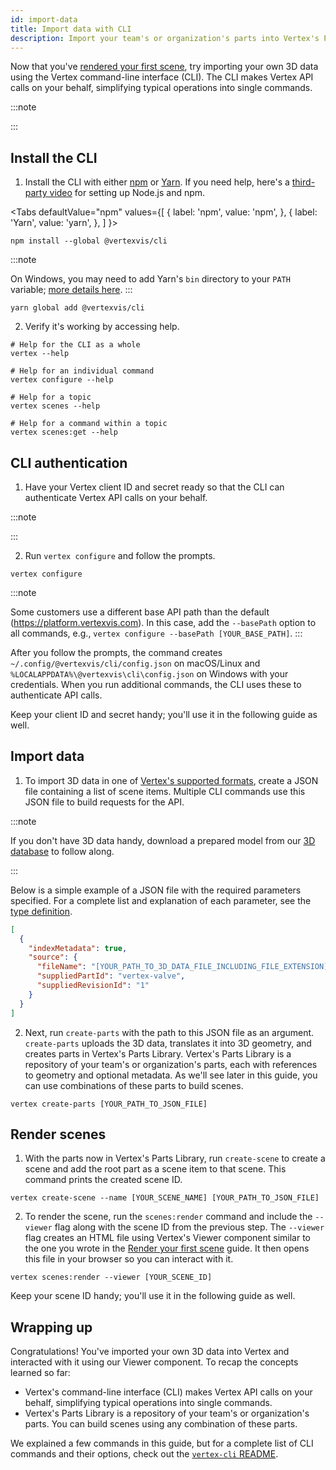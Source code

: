 ```yaml
---
id: import-data
title: Import data with CLI
description: Import your team's or organization's parts into Vertex's Parts Library using Vertex's platform APIs.
---
```



Now that you've [rendered your first scene](./render-your-first-scene.mdx), try importing your own 3D data using the Vertex command-line interface (CLI). The CLI makes Vertex API calls on your behalf, simplifying typical operations into single commands.

:::note

<SignUpNote />
:::

## Install the CLI

1. Install the CLI with either [npm](https://www.npmjs.com/get-npm) or [Yarn](https://classic.yarnpkg.com/en/docs/install/). If you need help, here's a [third-party video](https://www.youtube.com/watch?v=NzXeLbOP_-0) for setting up Node.js and npm.

  <Tabs
    defaultValue="npm"
    values={[
      { label: 'npm', value: 'npm', },
      { label: 'Yarn', value: 'yarn', },
    ]
  }>
  <TabItem value="npm">

  ```shell
  npm install --global @vertexvis/cli
  ```

  </TabItem>
  <TabItem value="yarn">

  :::note

  On Windows, you may need to add Yarn's `bin` directory to your `PATH` variable; [more details here](https://stackoverflow.com/a/60436135).
  :::

  ```shell
  yarn global add @vertexvis/cli
  ```

  </TabItem>
  </Tabs>

2. Verify it's working by accessing help.

  ```shell
  # Help for the CLI as a whole
  vertex --help

  # Help for an individual command
  vertex configure --help

  # Help for a topic
  vertex scenes --help

  # Help for a command within a topic
  vertex scenes:get --help
  ```

## CLI authentication

1. Have your Vertex client ID and secret ready so that the CLI can authenticate Vertex API calls on your behalf.

  :::note

  <ProtectSecretNote />
  :::

2. Run `vertex configure` and follow the prompts.

  ```shell
  vertex configure
  ```

  :::note

  Some customers use a different base API path than the default (https://platform.vertexvis.com). In this case, add the `--basePath` option to all commands, e.g., `vertex configure --basePath [YOUR_BASE_PATH]`.
  :::

  After you follow the prompts, the command creates `~/.config/@vertexvis/cli/config.json` on macOS/Linux and `%LOCALAPPDATA%\@vertexvis\cli\config.json` on Windows with your credentials. When you run additional commands, the CLI uses these to authenticate API calls.

Keep your client ID and secret handy; you'll use it in the following guide as well.

## Import data

1. To import 3D data in one of [Vertex's supported formats](./supported-file-formats.mdx), create a JSON file containing a list of scene items. Multiple CLI commands use this JSON file to build requests for the API.

  :::note

  If you don't have 3D data handy, download a prepared model from our [3D database](./model-database.mdx) to follow along.

  <ImportAssemblyNote />

  :::

  Below is a simple example of a JSON file with the required parameters specified. For a complete list and explanation of each parameter, see the [type definition](https://github.com/Vertexvis/vertex-cli/blob/master/src/create-items/index.d.ts).

  ```json title="vertex-valve.json"
  [
    {
      "indexMetadata": true,
      "source": {
        "fileName": "[YOUR_PATH_TO_3D_DATA_FILE_INCLUDING_FILE_EXTENSION]",
        "suppliedPartId": "vertex-valve",
        "suppliedRevisionId": "1"
      }
    }
  ]
  ```

2. Next, run `create-parts` with the path to this JSON file as an argument. `create-parts` uploads the 3D data, translates it into 3D geometry, and creates parts in Vertex's Parts Library. Vertex's Parts Library is a repository of your team's or organization's parts, each with references to geometry and optional metadata. As we'll see later in this guide, you can use combinations of these parts to build scenes.

  ```shell
  vertex create-parts [YOUR_PATH_TO_JSON_FILE]
  ```

## Render scenes

1. With the parts now in Vertex's Parts Library, run `create-scene` to create a scene and add the root part as a scene item to that scene. This command prints the created scene ID.

  ```shell
  vertex create-scene --name [YOUR_SCENE_NAME] [YOUR_PATH_TO_JSON_FILE]
  ``` 

2. To render the scene, run the `scenes:render` command and include the  `--viewer` flag along with the scene ID from the previous step. 
The `--viewer` flag creates an HTML file using Vertex's Viewer component similar to the one you wrote in the [Render your first scene](./render-your-first-scene.mdx) guide. It then opens this file in your browser so you can interact with it.

  ```shell
  vertex scenes:render --viewer [YOUR_SCENE_ID]
  ```

Keep your scene ID handy; you'll use it in the following guide as well.

## Wrapping up

Congratulations! You've imported your own 3D data into Vertex and interacted with it using our Viewer component. To recap the concepts learned so far:

- Vertex's command-line interface (CLI) makes Vertex API calls on your behalf, simplifying typical operations into single commands.
- Vertex's Parts Library is a repository of your team's or organization's parts. You can build scenes using any combination of these parts.

We explained a few commands in this guide, but for a complete list of CLI commands and their options, check out the [`vertex-cli` README](https://github.com/Vertexvis/vertex-cli).
